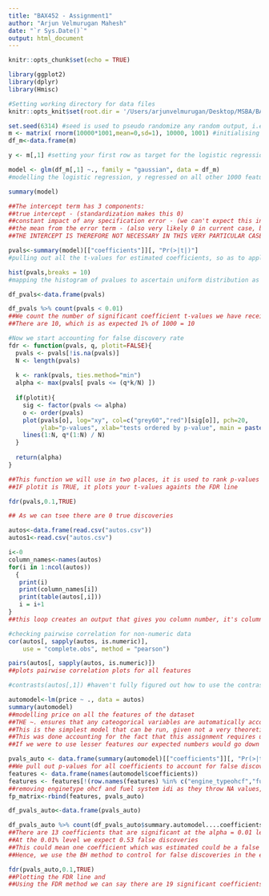 ```yaml
---
title: "BAX452 - Assignment1"
author: "Arjun Velmurugan Mahesh"
date: "`r Sys.Date()`"
output: html_document
---
```


```r
knitr::opts_chunk$set(echo = TRUE)

library(ggplot2)
library(dplyr)
library(Hmisc)

#Setting working directory for data files
knitr::opts_knit$set(root.dir = '/Users/arjunvelmurugan/Desktop/MSBA/BAX452')


```

```r

set.seed(6314) #seed is used to pseudo randomize any random output, i.e. you have replicability
m <- matrix( rnorm(10000*1001,mean=0,sd=1), 10000, 1001) #initialising the 10000x1001 matrix with N(0,1) values
df_m<-data.frame(m) 

y <- m[,1] #setting your first row as target for the logistic regression we are about to run

model <- glm(df_m[,1] ~., family = "gaussian", data = df_m) 
#modelling the logistic regression, y regressed on all other 1000 features

summary(model)

##The intercept term has 3 components:
##true intercept - (standardization makes this 0) 
##constant impact of any specification error - (we can't expect this in current example, but we will likely encounter this elsewhere)
##the mean from the error term - (also very likely 0 in current case, but could change in other situations)
##THE INTERCEPT IS THEREFORE NOT NECESSARY IN THIS VERY PARTICULAR CASE
```

```r

pvals<-summary(model)[["coefficients"]][, "Pr(>|t|)"]
#pulling out all the t-values for estimated coefficients, so as to apply the BH method

hist(pvals,breaks = 10)
#mapping the histogram of pvalues to ascertain uniform distribution as per expectation
```

```R

df_pvals<-data.frame(pvals)

df_pvals %>% count(pvals < 0.01) 
##We count the number of significant coefficient t-values we have received based on aplha = 0.01
##There are 10, which is as expected 1% of 1000 = 10
```

```R
#Now we start accounting for false discovery rate
fdr <- function(pvals, q, plotit=FALSE){
  pvals <- pvals[!is.na(pvals)]  
  N <- length(pvals)
  
  k <- rank(pvals, ties.method="min")
  alpha <- max(pvals[ pvals <= (q*k/N) ])
  
  if(plotit){
    sig <- factor(pvals <= alpha)
    o <- order(pvals)
    plot(pvals[o], log="xy", col=c("grey60","red")[sig[o]], pch=20, 
         ylab="p-values", xlab="tests ordered by p-value", main = paste('FDR =',q))
    lines(1:N, q*(1:N) / N)
  }
  
  return(alpha)
}

##This function we will use in two places, it is used to rank p-values in ascending order, then calculate the adjusted fdr for the coefficient in question i.e. calculate kQ/N, and then check to see at which point the inequality inflects
##IF plotit is TRUE, it plots your t-values againts the FDR line

fdr(pvals,0.1,TRUE)

## As we can tsee there are 0 true discoveries

```
```r
autos<-data.frame(read.csv("autos.csv"))
autos1<-read.csv("autos.csv")

i<-0
column_names<-names(autos)
for(i in 1:ncol(autos))
  {
   print(i)
   print(column_names[i])
   print(table(autos[,i]))
   i = i+1
}
##this loop creates an output that gives you column number, it's column name, it's unique outputs and their distribution
```

```r
#checking pairwise correlation for non-numeric data
cor(autos[, sapply(autos, is.numeric)],
    use = "complete.obs", method = "pearson")

pairs(autos[, sapply(autos, is.numeric)])
##plots pairwise correlation plots for all features

#contrasts(autos[,1]) #haven't fully figured out how to use the contrasts function yet, but would have been useful here

```

```r
automodel<-lm(price ~ ., data = autos)
summary(automodel)
##modelling price on all the features of the dataset
##THE ~. ensures that any cateogorical variables are automatically accounted for as dummies in the regression
##This is the simplest model that can be run, given not a very theoretical guess can be made
##This was done accounting for the fact that this assignment requires us to check for false discoveries
##If we were to use lesser features our expected numbers would go down
```

```R
pvals_auto <- data.frame(summary(automodel)[["coefficients"]][, "Pr(>|t|)"])
##We pull out p-values for all coefficients to account for false discovery rate
features <- data.frame(names(automodel$coefficients))
features <- features[!(row.names(features) %in% c("engine_typeohcf","fuel_systemidi")),]
##removing enginetype ohcf and fuel system idi as they throw NA values, and may show perfect multicollinearity with another feature within their subdivision
fp_matrix<-rbind(features, pvals_auto)

df_pvals_auto<-data.frame(pvals_auto)

df_pvals_auto %>% count(df_pvals_auto$summary.automodel....coefficients.......Pr...t.... < 0.01) 
##There are 13 coefficients that are significant at the alpha = 0.01 level
##At the 0.01% level we expect 0.53 false discoveries
##This could mean one coefficient which was estimated could be a false discovery
##Hence, we use the BH method to control for false discoveries in the experiment

fdr(pvals_auto,0.1,TRUE)
##Plotting the FDR line and 
##Using the FDR method we can say there are 19 significant coefficients

```
